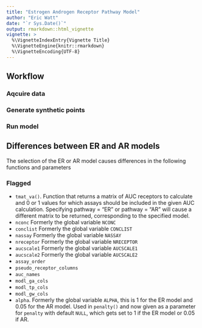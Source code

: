 ```yaml
---
title: "Estrogen Androgen Receptor Pathway Model"
author: "Eric Watt"
date: "`r Sys.Date()`"
output: rmarkdown::html_vignette
vignette: >
  %\VignetteIndexEntry{Vignette Title}
  %\VignetteEngine{knitr::rmarkdown}
  %\VignetteEncoding{UTF-8}
---
```


## Workflow

### Aqcuire data

### Generate synthetic points

### Run model

## Differences between ER and AR models

The selection of the ER or AR model causes differences in the following functions and parameters

### Flagged
* `tmat_va()`. Function that returns a matrix of AUC receptors to calculate and 0 or 1 values for which assays should be included in the given AUC calculation. Specifying pathway = "ER" or pathway = "AR" will cause a different matrix to be returned, corresponding to the specified model.
* `nconc` Formerly the global variable `NCONC`
* `conclist` Formerly the global variable `CONCLIST`
* `nassay` Formerly the global variable `NASSAY`
* `nreceptor` Formerly the global variable `NRECEPTOR`
* `aucscale1` Formerly the global variable `AUCSCALE1`
* `aucscale2` Formerly the global variable `AUCSCALE2`
* `assay_order` 
* `pseudo_receptor_columns` 
* `auc_names`
* `modl_ga_cols`
* `modl_tp_cols`
* `modl_gw_cols`
* `alpha`. Formerly the global variable `ALPHA`, this is 1 for the ER model and 0.05 for the AR model. Used in `penalty()` and now given as a parameter for `penalty` with default `NULL`, which gets set to 1 if the ER model or 0.05 if AR.




